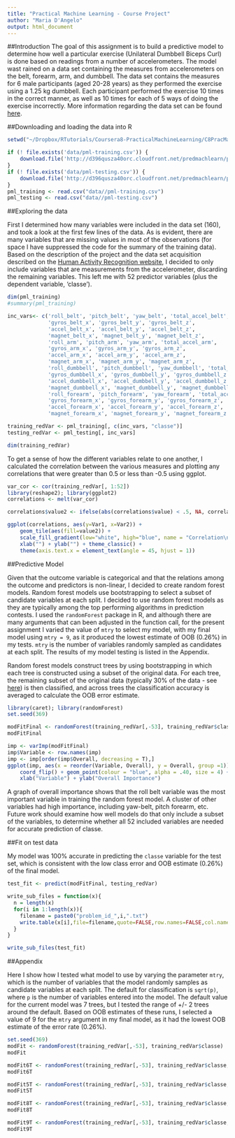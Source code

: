 ```yaml
---
title: "Practical Machine Learning - Course Project"
author: "Maria D'Angelo"
output: html_document
---
```


##Introduction
The goal of this assignment is to build a predictive model to determine how well a particular exercise (Unilateral Dumbbell Biceps Curl) is done based on readings from a number of accelerometers. The model wast rained on a data set containing the measures from accelerometers on the belt, forearm, arm, and dumbbell. The data set contains the measures for 6 male participants (aged 20-28 years) as they performed the exercise using a 1.25 kg dumbbell. Each participant performed the exercise 10 times in the correct manner, as well as 10 times for each of 5 ways of doing the exercise incorrectly. More information regarding the data set can be found [here]( http://groupware.les.inf.puc-rio.br/har).

##Downloading and loading the data into R
```r
setwd("~/Dropbox/RTutorials/Coursera8-PracticalMachineLearning/C8PracMachLearn_CP")

if (! file.exists('data/pml-training.csv')) {
    download.file('http://d396qusza40orc.cloudfront.net/predmachlearn/pml-training.csv', destfile = 'data/pml-training.csv')
}
if (! file.exists('data/pml-testing.csv')) {
    download.file('http://d396qusza40orc.cloudfront.net/predmachlearn/pml-testing.csv', destfile = 'data/pml-testing.csv')
}
pml_training <- read.csv("data//pml-training.csv")
pml_testing <- read.csv("data//pml-testing.csv")
```


##Exploring the data

First I determined how many variables were included in the data set (160), and took a look at the first few lines of the data. As is evident, there are many variables that are missing values in most of the observations (for space I have suppressed the code for the summary of the training data). Based on the description of the project and the data set acquisition described on the [Human Activity Recognition website](http://groupware.les.inf.puc-rio.br/har), I decided to only include variables that are measurements from the accelerometer, discarding the remaining variables. This left me with 52 predictor variables (plus the dependent variable, 'classe').

```r
dim(pml_training)
#summary(pml_training)

inc_vars<- c('roll_belt', 'pitch_belt', 'yaw_belt', 'total_accel_belt',
             'gyros_belt_x', 'gyros_belt_y', 'gyros_belt_z',
             'accel_belt_x', 'accel_belt_y', 'accel_belt_z',
             'magnet_belt_x', 'magnet_belt_y', 'magnet_belt_z',
             'roll_arm', 'pitch_arm', 'yaw_arm', 'total_accel_arm',
             'gyros_arm_x', 'gyros_arm_y', 'gyros_arm_z',
             'accel_arm_x', 'accel_arm_y', 'accel_arm_z',
             'magnet_arm_x', 'magnet_arm_y', 'magnet_arm_z',
             'roll_dumbbell', 'pitch_dumbbell', 'yaw_dumbbell', 'total_accel_dumbbell',
             'gyros_dumbbell_x', 'gyros_dumbbell_y', 'gyros_dumbbell_z',
             'accel_dumbbell_x', 'accel_dumbbell_y', 'accel_dumbbell_z',
             'magnet_dumbbell_x', 'magnet_dumbbell_y', 'magnet_dumbbell_z',
             'roll_forearm', 'pitch_forearm', 'yaw_forearm', 'total_accel_forearm',
             'gyros_forearm_x', 'gyros_forearm_y', 'gyros_forearm_z',
             'accel_forearm_x', 'accel_forearm_y', 'accel_forearm_z',
             'magnet_forearm_x', 'magnet_forearm_y', 'magnet_forearm_z')

training_redVar <- pml_training[, c(inc_vars, "classe")]
testing_redVar <- pml_testing[, inc_vars]

dim(training_redVar)
```

To get a sense of how the different variables relate to one another, I calculated the correlation between the various measures and plotting any correlations that were greater than 0.5 or less than -0.5 using ggplot.

```r
var_cor <- cor(training_redVar[, 1:52])
library(reshape2); library(ggplot2)
correlations <- melt(var_cor)

correlations$value2 <- ifelse(abs(correlations$value) < .5, NA, correlations$value)

ggplot(correlations, aes(y=Var1, x=Var2)) +
    geom_tile(aes(fill=value2)) + 
    scale_fill_gradient(low="white", high="blue", name = "Correlation\nCoefficient") +
    xlab("") + ylab("") + theme_classic() +
    theme(axis.text.x = element_text(angle = 45, hjust = 1)) 
```

##Predictive Model

Given that the outcome variable is categorical and that the relations among the outcome and predictors is non-linear, I decided to create random forest models. Random forest models use bootstrapping to select a subset of candidate variables at each split. I decided to use random forest models as they are typically among the top performing algorithms in prediction contests. I used the `randomForest` package in R, and although there are many arguments that can been adjusted in the function call, for the present assignment I varied the value of `mtry` to select my model, with my final model using `mtry = 9`, as it produced the lowest estimate of OOB (0.26%) in my tests. `mtry` is the number of variables randomly sampled as candidates at each split. The results of my model testing is listed in the Appendix.

Random forest models construct trees by using bootstrapping in which each tree is constructed using a subset of the original data. For each tree, the remaining subset of the original data (typically 30% of the data - see [here](https://www.stat.berkeley.edu/~breiman/RandomForests/cc_home.htm#ooberr)) is then classified, and across trees the classification accuracy is averaged to calculate the OOB error estimate. 

```r
library(caret); library(randomForest)
set.seed(369)

modFitFinal <- randomForest(training_redVar[,-53], training_redVar$classe, mtry=9)
modFitFinal

imp <- varImp(modFitFinal)
imp$Variable <- row.names(imp)
imp <- imp[order(imp$Overall, decreasing = T),]
ggplot(imp, aes(x = reorder(Variable, Overall), y = Overall, group =1)) + theme_classic() +
    coord_flip() + geom_point(colour = "blue", alpha = .40, size = 4) +
    xlab("Variable") + ylab("Overall Importance")
```

A graph of overall importance shows that the roll belt variable was the most important variable in training the random forest model. A cluster of other variables had high importance, including yaw-belt, pitch forearm, etc. Future work should examine how well models do that only include a subset of the variables, to determine whether all 52 included variables are needed for accurate prediction of classe. 

##Fit on test data

My model was 100% accurate in predicting the `classe` variable for the test set, which is consistent with the low class error and OOB estimate (0.26%) of the final model.

```r
test_fit <- predict(modFitFinal, testing_redVar)

write_sub_files = function(x){
  n = length(x)
  for(i in 1:length(x)){
    filename = paste0("problem_id_",i,".txt")
    write.table(x[i],file=filename,quote=FALSE,row.names=FALSE,col.names=FALSE)
  }
}

write_sub_files(test_fit)
```


##Appendix 

Here I show how I tested what model to use by varying the parameter `mtry`, which is the number of variables that the model randomly samples as candidate variables at each split. The default for classification is `sqrt(p)`, where `p` is the number of variables entered into the model. The default value for the current model was 7 trees, but I tested the range of +/- 2 trees around the default.  Based on OOB estimates of these runs, I selected a value of 9 for the `mtry` argument in my final model, as it had the lowest OOB estimate of the error rate (0.26%).

```r
set.seed(369)
modFit <- randomForest(training_redVar[,-53], training_redVar$classe)
modFit

modFit6T <- randomForest(training_redVar[,-53], training_redVar$classe, mtry=6)
modFit6T

modFit5T <- randomForest(training_redVar[,-53], training_redVar$classe, mtry=5)
modFit5T

modFit8T <- randomForest(training_redVar[,-53], training_redVar$classe, mtry=8)
modFit8T

modFit9T <- randomForest(training_redVar[,-53], training_redVar$classe, mtry=9)
modFit9T

```